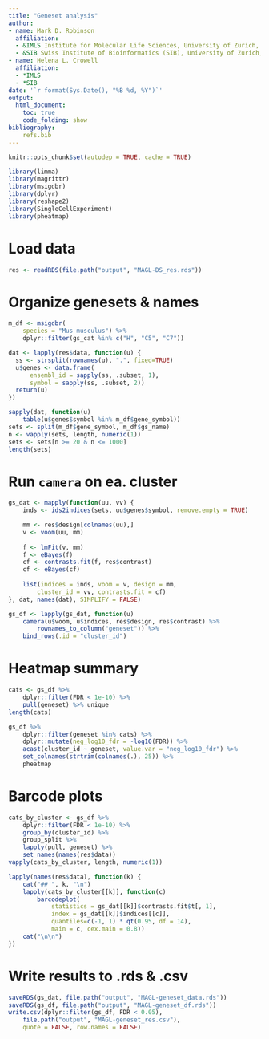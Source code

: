 ```yaml
---
title: "Geneset analysis"
author: 
- name: Mark D. Robinson
  affiliation: 
  - &IMLS Institute for Molecular Life Sciences, University of Zurich, Switzerland
  - &SIB Swiss Institute of Bioinformatics (SIB), University of Zurich, Switzerland
- name: Helena L. Crowell
  affiliation: 
  - *IMLS
  - *SIB
date: '`r format(Sys.Date(), "%B %d, %Y")`'
output:
  html_document:
    toc: true
    code_folding: show
bibliography:
    refs.bib
---
```


```r
knitr::opts_chunk$set(autodep = TRUE, cache = TRUE)
```

```r
library(limma)
library(magrittr)
library(msigdbr)
library(dplyr)
library(reshape2)
library(SingleCellExperiment)
library(pheatmap)
```

# Load data

```r
res <- readRDS(file.path("output", "MAGL-DS_res.rds"))
```

# Organize genesets & names

```r
m_df <- msigdbr(
    species = "Mus musculus") %>%
    dplyr::filter(gs_cat %in% c("H", "C5", "C7"))

dat <- lapply(res$data, function(u) {
  ss <- strsplit(rownames(u), ".", fixed=TRUE)
  u$genes <- data.frame(
      ensembl_id = sapply(ss, .subset, 1), 
      symbol = sapply(ss, .subset, 2))
  return(u)
})

sapply(dat, function(u) 
    table(u$genes$symbol %in% m_df$gene_symbol))
sets <- split(m_df$gene_symbol, m_df$gs_name)
n <- vapply(sets, length, numeric(1))
sets <- sets[n >= 20 & n <= 1000]
length(sets)
```

# Run `camera` on ea. cluster

```r
gs_dat <- mapply(function(uu, vv) {
    inds <- ids2indices(sets, uu$genes$symbol, remove.empty = TRUE)

    mm <- res$design[colnames(uu),]
    v <- voom(uu, mm)
  
    f <- lmFit(v, mm)
    f <- eBayes(f)
    cf <- contrasts.fit(f, res$contrast)
    cf <- eBayes(cf)
  
    list(indices = inds, voom = v, design = mm, 
        cluster_id = vv, contrasts.fit = cf)
}, dat, names(dat), SIMPLIFY = FALSE)

gs_df <- lapply(gs_dat, function(u)
    camera(u$voom, u$indices, res$design, res$contrast) %>% 
        rownames_to_column("geneset")) %>% 
    bind_rows(.id = "cluster_id")
```

# Heatmap summary

```r
cats <- gs_df %>% 
    dplyr::filter(FDR < 1e-10) %>%
    pull(geneset) %>% unique
length(cats)

gs_df %>% 
    dplyr::filter(geneset %in% cats) %>%
    dplyr::mutate(neg_log10_fdr = -log10(FDR)) %>% 
    acast(cluster_id ~ geneset, value.var = "neg_log10_fdr") %>% 
    set_colnames(strtrim(colnames(.), 25)) %>% 
    pheatmap
```

# Barcode plots {.tabset}

```r
cats_by_cluster <- gs_df %>% 
    dplyr::filter(FDR < 1e-10) %>% 
    group_by(cluster_id) %>% 
    group_split %>% 
    lapply(pull, geneset) %>% 
    set_names(names(res$data))
vapply(cats_by_cluster, length, numeric(1))

lapply(names(res$data), function(k) {
    cat("## ", k, "\n")
    lapply(cats_by_cluster[[k]], function(c)
        barcodeplot(
            statistics = gs_dat[[k]]$contrasts.fit$t[, 1],
            index = gs_dat[[k]]$indices[[c]],
            quantiles=c(-1, 1) * qt(0.95, df = 14),
            main = c, cex.main = 0.8))
    cat("\n\n")
})
```

# Write results to .rds & .csv

```r
saveRDS(gs_dat, file.path("output", "MAGL-geneset_data.rds")) 
saveRDS(gs_df, file.path("output", "MAGL-geneset_df.rds")) 
write.csv(dplyr::filter(gs_df, FDR < 0.05),
    file.path("output", "MAGL-geneset_res.csv"),
    quote = FALSE, row.names = FALSE)
```
